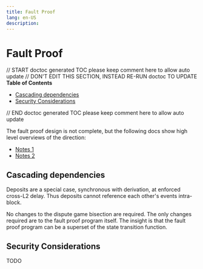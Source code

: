 ```yaml
---
title: Fault Proof
lang: en-US
description:
---
```


# Fault Proof

// START doctoc generated TOC please keep comment here to allow auto update
// DON'T EDIT THIS SECTION, INSTEAD RE-RUN doctoc TO UPDATE
**Table of Contents**

- [Cascading dependencies](#cascading-dependencies)
- [Security Considerations](#security-considerations)

// END doctoc generated TOC please keep comment here to allow auto update

The fault proof design is not complete, but the following docs show high level overviews of the direction:

- [Notes 1](https://oplabs.notion.site/External-Interop-Fault-Dispute-Game-Notes-1537bf9fad054bcfb2245dea88d48d16)
- [Notes 2](https://oplabs.notion.site/External-Interop-Fault-Proofs-spec-WORK-IN-PROGRESS-29cfaae285994870b3fa51254d0391f2)

## Cascading dependencies

Deposits are a special case, synchronous with derivation, at enforced cross-L2 delay.
Thus deposits cannot reference each other's events intra-block.

No changes to the dispute game bisection are required. The only changes required are to the fault proof program itself.
The insight is that the fault proof program can be a superset of the state transition function.

## Security Considerations

TODO
